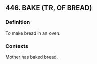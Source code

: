 ## 446. BAKE (TR, OF BREAD)
### Definition
To make bread in an oven.

### Contexts
Mother has baked bread.

